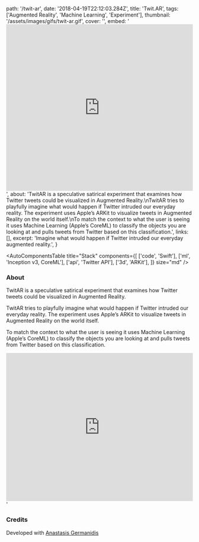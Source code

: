  path: '/twit-ar',
  date: '2018-04-19T22:12:03.284Z',
  title: 'Twit.AR',
  tags: ['Augmented Reality', 'Machine Learning', 'Experiment'],
  thumbnail: '/assets/images/gifs/twit-ar.gif',
  cover: '',
  embed:
    '<iframe width="100%" height="450" src="https://www.youtube.com/embed/LVnUHWsGEaQ?rel=0&amp;controls=0&amp;showinfo=0" frameborder="0" allow="autoplay; encrypted-media" allowfullscreen></iframe>',
  about:
    'TwitAR is a speculative satirical experiment that examines how Twitter tweets could be visualized in Augmented Reality.\nTwitAR tries to playfully imagine what would happen if Twitter intruded our everyday reality. The experiment uses Apple’s ARKit to visualize tweets in Augmented Reality on the world itself.\nTo match the context to what the user is seeing it uses Machine Learning (Apple’s CoreML) to classify the objects you are looking at and pulls tweets from Twitter based on this classification.',
  links: [],
  excerpt:
    'Imagine what would happen if Twitter intruded our everyday augmented reality.',
}

<AutoComponentsTable
  title="Stack"
  components={[
    ['code', 'Swift'],
    ['ml', 'Inception v3, CoreML'],
    ['api', 'Twitter API'],
    ['3d', 'ARKit'],
  ]}
  size="md"
/>

### About

TwitAR is a speculative satirical experiment that examines how Twitter tweets could be visualized in Augmented Reality.

TwitAR tries to playfully imagine what would happen if Twitter intruded our everyday reality. The experiment uses Apple’s ARKit to visualize tweets in Augmented Reality on the world itself.

To match the context to what the user is seeing it uses Machine Learning (Apple’s CoreML) to classify the objects you are looking at and pulls tweets from Twitter based on this classification.

<iframe
  width="100%"
  height="400px"
  src="https://www.youtube.com/embed/LVnUHWsGEaQ?rel=0&amp;controls=0&amp;showinfo=0"
  frameBorder="0"
  allowFullScreen
></iframe>
'

### Credits

Developed with <a target="_blank" href="http://agermanidis.com">Anastasis Germanidis</a>
